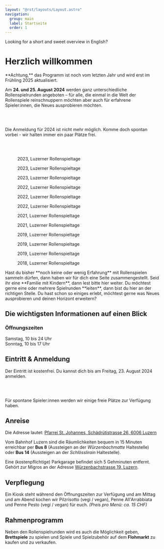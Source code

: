 ```yaml
---
layout: "@rst/layouts/Layout.astro"
navigation:
  group: main
  label: Startseite
  order: 1
---
```




<Box type="success" link="/en" linkLabel="take me to the English summary">
  Looking for a short and sweet overview in English?
</Box>

# Herzlich willkommen

<Box type="special">
  **Achtung,** das Programm ist noch vom letzten Jahr und wird erst im Frühling 2025 aktualisiert.
</Box>

Am **24. und 25. August 2024** werden ganz unterschiedliche Rollenspielrunden angeboten – für alle, die einmal in die Welt der Rollenspiele reinschnuppern möchten aber auch für erfahrene Spieler:innen, die Neues ausprobieren möchten.

<ButtonLink link="/programm" label="zum Programm" /> 

<br/>
<br/>

<Box>
  <p>
    Die Anmeldung für 2024 ist nicht mehr möglich. Komme doch spontan vorbei -
    wir halten immer ein paar Plätze frei.
  </p>
</Box>

<br/>
<br/>

<Slider>

  <figure aria-labelledby="caption-2023-03">
    <Picture src={rst202303} formats={['avif', 'webp', 'jpg']} alt="2023, Luzerner Rollenspieltage" />
    <figcaption id="caption-2023-03">2023, Luzerner Rollenspieltage</figcaption>
  </figure>

  <figure aria-labelledby="caption-2023-01">
    <Picture src={rst202301} formats={['avif', 'webp', 'jpg']} alt="2023, Luzerner Rollenspieltage" />
    <figcaption id="caption-2023-01">2023, Luzerner Rollenspieltage</figcaption>
  </figure>

  <figure aria-labelledby="caption-2023-02">
    <Picture src={rst202302} formats={['avif', 'webp', 'jpg']} alt="2023, Luzerner Rollenspieltage" />
    <figcaption id="caption-2023-02">2023, Luzerner Rollenspieltage</figcaption>
  </figure>

  <figure aria-labelledby="caption-2022-01">
    <Picture src={rst202201} formats={['avif', 'webp', 'jpg']} alt="2022, Luzerner Rollenspieltage" />
    <figcaption id="caption-2022-01">2022, Luzerner Rollenspieltage</figcaption>
  </figure>

  <figure aria-labelledby="caption-2022-02">
    <Picture src={rst202202} formats={['avif', 'webp', 'jpg']} alt="2022, Luzerner Rollenspieltage" />
    <figcaption id="caption-2022-02">2022, Luzerner Rollenspieltage</figcaption>
  </figure>

  <figure aria-labelledby="caption-2022-03">
    <Picture src={rst202203} formats={['avif', 'webp', 'jpg']} alt="2022, Luzerner Rollenspieltage" />
    <figcaption id="caption-2022-03">2022, Luzerner Rollenspieltage</figcaption>
  </figure>

  <figure aria-labelledby="caption-2021-01">
    <Picture src={rst202101} formats={['avif', 'webp', 'jpg']} alt="2021, Luzerner Rollenspieltage" />
    <figcaption id="caption-2021-01">2021, Luzerner Rollenspieltage</figcaption>
  </figure>

  <figure aria-labelledby="caption-2021-02">
    <Picture src={rst202102} formats={['avif', 'webp', 'jpg']} alt="2021, Luzerner Rollenspieltage" />
    <figcaption id="caption-2021-02">2021, Luzerner Rollenspieltage</figcaption>
  </figure>

  <figure aria-labelledby="caption-2019-04">
    <Picture src={rst201904} formats={['avif', 'webp', 'jpg']} alt="2019, Luzerner Rollenspieltage" />
    <figcaption id="caption-2019-04">2019, Luzerner Rollenspieltage</figcaption>
  </figure>

  <figure aria-labelledby="caption-2019-03">
    <Picture src={rst201903} formats={['avif', 'webp', 'jpg']} alt="2019, Luzerner Rollenspieltage" />
    <figcaption id="caption-2019-03">2019, Luzerner Rollenspieltage</figcaption>
  </figure>

  <figure aria-labelledby="caption-2019-01">
    <Picture src={rst201901} formats={['avif', 'webp', 'jpg']} alt="2019, Luzerner Rollenspieltage" />
    <figcaption id="caption-2019-01">2019, Luzerner Rollenspieltage</figcaption>
  </figure>

  <figure aria-labelledby="caption-2018-04">
    <Picture src={rst201804} formats={['avif', 'webp', 'jpg']} alt="2018, Luzerner Rollenspieltage" />
    <figcaption id="caption-2018-04">2018, Luzerner Rollenspieltage</figcaption>
  </figure>

</Slider>

<BoxGrid>

  <Box type="success" link="/neueinsteiger" linkLabel="für Neueinsteiger">
    Hast du bisher **noch keine oder wenig Erfahrung** mit Rollenspielen sammeln dürfen, dann haben wir für dich eine Seite zusammengestellt.
  </Box>

  <Box type="special" link="/familien" linkLabel="für Familien">
    Seid ihr eine **Familie mit Kindern**, dann lest bitte hier weiter.
  </Box>

  <Box type="gray" link="/spielleiterinnen" linkLabel="für Spielleiter">
    Du möchtest gerne eine oder mehrere Spielrunden **leiten**, dann bist du hier an der richtigen Stelle.
  </Box>

  <Box type="danger" link="/veteranen" linkLabel="für Veteranen">
    Du hast schon so einiges erlebt, möchtest gerne was Neues ausprobieren und deinen Horizont erweitern?
  </Box>

</BoxGrid>

## Die wichtigsten Informationen auf einen Blick

### Öffnungszeiten

Samstag, 10 bis 24 Uhr \
Sonntag, 10 bis 17 Uhr

## Eintritt & Anmeldung

Der Eintritt ist kostenfrei. Du kannst dich bis am Freitag, 23. August 2024 anmelden.

<ButtonLink link="/anmeldung" label="jetzt Anmelden" kind="success" />  

<br/>
<br/>

Für spontane Spieler:innen werden wir einige freie Plätze zur Verfügung haben. 

## Anreise

Die Adresse lautet: [Pfarrei St. Johannes, Schädrütistrasse 26, 6006 Luzern](https://www.google.com/maps/place/Katholische+Pfarrei+St.+Johannes+Luzern+-+W%C3%BCrzenbach/@47.0557335,8.3467125,18z/data=!4m5!3m4!1s0x478ffbe4a1717e11:0x63ba1cf90c4e4c46!8m2!3d47.055803!4d8.3448403)

Vom Bahnhof Luzern sind die Räumlichkeiten bequem in 15 Minuten erreichbar per **Bus 8** (Aussteigen an der _Würzenbachmatte_ Haltestelle) oder **Bus 14** (Aussteigen an der _Schlösslirain_ Haltestelle).

Eine (kostenpflichtige) Parkgarage befindet sich 5 Gehminuten entfernt. Gehört zur Migros an der Adresse [Würzenbachstrasse 19, Luzern](https://www.google.com/maps/place/Migros+Supermarkt/@47.0548083,8.3433408,18.5z/data=!4m5!3m4!1s0x478ffb4e3b438fcf:0x44bae0889972cca5!8m2!3d47.0550141!4d8.3437071).

## Verpflegung

Ein Kiosk steht während den Öffnungszeiten zur Verfügung und am Mittag und am Abend kochen wir Pilzrisotto (vegi / vegan), Penne All'Arrabbiata und Penne Pesto (vegi / vegan) für euch. _(Preis pro Menü: ca. 15 CHF)_

## Rahmenprogramm

Neben den Rollenspielrunden wird es auch die Möglichkeit geben, **Brettspiele** zu spielen und Spiele und Spielzubehör auf dem **Flohmarkt** zu kaufen und zu verkaufen.
